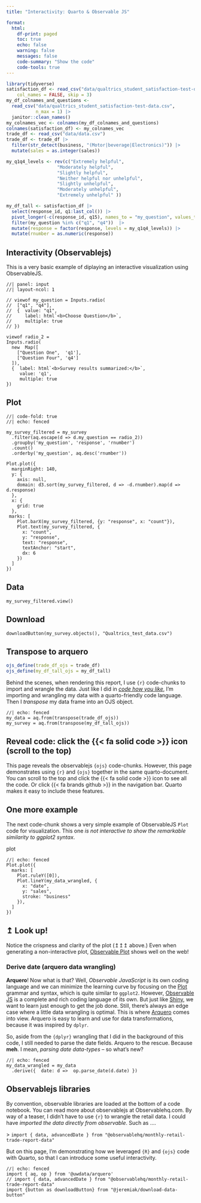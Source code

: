 ```yaml
---
title: "Interactivity: Quarto & Observable JS"

format: 
  html:
    df-print: paged
    toc: true
    echo: false
    warning: false
    messages: false
    code-summary: "Show the code"
    code-tools: true
---
```


```r
library(tidyverse)
satisfaction_df <- read_csv("data/qualtrics_student_satisfaction-test-data.csv", 
    col_names = FALSE, skip = 3)
my_df_colnames_and_questions <- 
  read_csv("data/qualtrics_student_satisfaction-test-data.csv", 
           n_max = 1) |> 
  janitor::clean_names()
my_colnames_vec <- colnames(my_df_colnames_and_questions)
colnames(satisfaction_df) <- my_colnames_vec
trade_df <- read_csv("data/data.csv")
trade_df <- trade_df |> 
  filter(str_detect(business, "(Motor|beverage|Electronics)")) |> 
  mutate(sales = as.integer(sales))
```

```r
my_q1q4_levels <- rev(c("Extremely helpful", 
                   "Moderately helpful", 
                   "Slightly helpful", 
                   "Neither helpful nor unhelpful",
                   "Slightly unhelpful", 
                   "Moderately unhelpful", 
                   "Extremely unhelpful" ))

my_df_tall <- satisfaction_df |> 
  select(response_id, q1:last_col()) |> 
  pivot_longer(-c(response_id, q15), names_to = "my_question", values_to = "response") |> 
  filter(my_question %in% c("q1", "q4"))  |> 
  mutate(response = factor(response, levels = my_q1q4_levels)) |> 
  mutate(rnumber = as.numeric(response))
```

## Interactivity (Observablejs)

This is a very basic example of diplaying an interactive visualization using ObservableJS.

```ojs
//| panel: input
//| layout-ncol: 1

// viewof my_question = Inputs.radio(
//  ["q1", "q4"], 
//  {  value: "q1", 
//     label: html`<b>Choose Question</b>`,
//     multiple: true
// })

viewof radio_2 = 
Inputs.radio(
  new  Map([
    ["Question One",  'q1'], 
    ["Question Four", 'q4']
  ]),
  {  label: html`<b>Survey results summarized:</b>`,
     value: 'q1',
     multiple: true
})
```

::: panel-tabset
## Plot

```ojs
//| code-fold: true
//| echo: fenced

my_survey_filtered = my_survey
  .filter(aq.escape(d => d.my_question == radio_2))
  .groupby('my_question', 'response', 'rnumber')
  .count()
  .orderby('my_question', aq.desc('rnumber'))
  
Plot.plot({
  marginRight: 140,
  y: {
    axis: null,
    domain: d3.sort(my_survey_filtered, d => -d.rnumber).map(d => d.response)
  },
  x: {
    grid: true
  },
 marks: [
    Plot.barX(my_survey_filtered, {y: "response", x: "count"}),
    Plot.text(my_survey_filtered, {
      x: "count",
      y: "response",
      text: "response",
      textAnchor: "start",
      dx: 6
    })
  ]
})
```

## Data

```ojs
my_survey_filtered.view()
```
:::

## Download

```ojs
downloadButton(my_survey.objects(), "Qualtrics_test_data.csv")
```

## Transpose to arquero

```r
ojs_define(trade_df_ojs = trade_df)
ojs_define(my_df_tall_ojs = my_df_tall)
```

Behind the scenes, when rendering this report, I use `{r}` code-chunks to import and wrangle the data. Just like I did in [*code how you like*](basic.html), I'm importing and wrangling my data with a quarto-friendly code language. Then I *transpose* my data frame into an OJS object.

```ojs
//| echo: fenced
my_data = aq.from(transpose(trade_df_ojs))
my_survey = aq.from(transpose(my_df_tall_ojs))
```

::: callout-note
## Reveal code: click the {{< fa solid code >}} icon (scroll to the top)

This page reveals the observablejs `{ojs}` code-chunks. However, this page demonstrates using `{r}` and `{ojs}` together in the same quarto-document. You can scroll to the top and click the {{< fa solid code >}} icon to see all the code. Or click {{< fa brands github >}} in the navigation bar. Quarto makes it easy to include these features.
:::


## One more example

The next code-chunk shows a very simple example of ObservableJS `Plot` code for visualization. This one *is not interactive to show the remarkable similarity to ggplot2 syntax*.

plot

```ojs
//| echo: fenced
Plot.plot({
  marks: [
    Plot.ruleY([0]),
    Plot.lineY(my_data_wrangled, {
      x: "date",
      y: "sales",
      stroke: "business"
    }),
  ]
})
```

::: callout-important
## ↥ Look up!

Notice the crispness and clarity of the plot (↥↥↥ above.) Even when generating a non-interactive plot, [Observable Plot](https://observablehq.com/@observablehq/plot) shows well on the web!
:::

### Derive date (arquero data wrangling)

::: gray
**Arquero**! Now what is that? Well, *Observable JavaScript* is its own coding language and we can minimize the learning curve by focusing on the [Plot](https://observablehq.com/plot) grammar and syntax, which is quite similar to `ggplot2`. However, [Observable JS](https://quarto.org/docs/interactive/ojs/) is a complete and rich coding language of its own. But just like [Shiny](https://quarto.org/docs/interactive/shiny/), we want to learn just enough to get the job done. Still, there's always an edge case where a little data wrangling is optimal. This is where [Arquero](https://observablehq.com/@uwdata/introducing-arquero) comes into view. Arquero is easy to learn and use for data transformations, because it was inspired by `dplyr`.

So, aside from the `{dplyr}` wrangling that I did in the background of this code, I still needed to parse the date fields. Arquero to the rescue. Because **meh**. I mean, *parsing date data-types* -- so what's new?
:::

```ojs
//| echo: fenced
my_data_wrangled = my_data
  .derive({  date: d =>  op.parse_date(d.date) })
```

## Observablejs libraries

By convention, observable libraries are loaded at the bottom of a code notebook. You can read more about observablejs at Observablehq.com. By way of a teaser, I didn't have to use `{r}` to wrangle the retail data. I could have *imported the data directly from observable*. Such as ....

\> `import { data, advancedDate } from "@observablehq/monthly-retail-trade-report-data"`

But on this page, I'm demonstrating how we leveraged `{R}` and `{ojs}` code with Quarto, so that I can introduce some useful interactivity.

```ojs
//| echo: fenced
import { aq, op } from '@uwdata/arquero'
// import { data, advancedDate } from "@observablehq/monthly-retail-trade-report-data"
import {button as downloadButton} from "@jeremiak/download-data-button"
```
